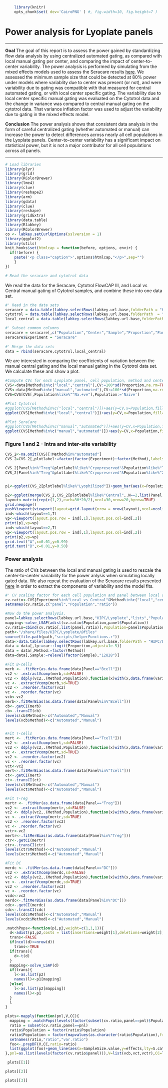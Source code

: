 ```r
    library(knitr)
    opts_chunk$set( dev='CairoPNG' ) #, fig.width=10, fig.height=7 )
```

# Power analysis for Lyoplate panels
<hr>

**Goal**
The goal of this report is to assess the power gained by standardizing flow data analysis by using centralized automated gating, as compared with local manual gating per center, and comparing the impact of center-to-center variability. The power analysis is performed by simulating from the mixed effects models used to assess the Seracare results [here](/study/HIPC/Lyoplate/dataset.view?Dataset.reportId=db%3A159&datasetId=5001). We assessed the minimum sample size that could be detected at 80% power under models where variablity due to center was present (or not), and were variability due to gating was compatible with that measured for central automated gating, or with local center specific gating. The variabliity due to local center specific manual gating was evaluated on the Cytotrol data and the change in variance was compared to central manual gating on the cytotrol data. That variance inflation factor was used to adjust the variability due to gating in the mixed effects model. 

**Conclusion**
The power analysis shows that consistent data analysis in the form of careful centralized gating (whether automated or manual) can increase the power to detect differences across nearly all cell populations in the Lyoplate panels. Center-to-center variability has a significant impact on statistical power, but it is not a major contributor for all cell populations across all panels. 
<hr>   

```r
# Load libraries
library(plyr)
library(grid)
library(RColorBrewer)
library(lme4)
library(clue)
library(reshape2)
library(arm)
library(gdata)
library(clue)
library(reshape)
library(gridExtra)
library(data.table)
library(Rlabkey)
library(RColorBrewer)
co <- labkey.setCurlOptions(sslversion = 1)
library(ggplot2)
library(utils)
knit_hooks$set(htmlcap = function(before, options, envir) {
  if(!before) {
    paste('<p class="caption">',options$htmlcap,"</p>",sep="")
    }
})

# Read the seracare and cytotrol data
```

We read the data for the Seracare, Cytotrol FlowCAP III, and Local vs Central manual gating of Cytotrol samples, and combine these into one data set. 

```r
#' Read in the data sets
seracare = data.table(labkey.selectRows(labkey.url.base,folderPath = "HIPC/Lyoplate","study","cell_population_statistics"))
cytotrol = data.table(labkey.selectRows(labkey.url.base,folderPath  = "HIPC/Lyoplate", "lists","cytotrol statistics for power analysis"))
local_central = data.table(labkey.selectRows(labkey.url.base,folderPath="HIPC/Lyoplate","lists","Local vs. Central Manual Gating - Cytotrol Data"))

#' Subset common columns
seracare = seracare[,c("Population","Center","Sample","Proportion","Panel","Method"),with=FALSE]
seracare$Experiment = "Seracare"
   
#' Merge the data sets
data = rbind(seracare,cytotrol,local_central)
```
   
We are interested in comparing the coefficients of variation between the manual central gating and the local manual gating in the Cytotrol data set. We calculate these and show a plot.
```r
#Compute CVs for each Lyoplate panel, cell population, method and center, report the average CV across centers.
CVS<-data[Method%in%c("local","central"),CV:=100*sd(Proportion,na.rm=TRUE)/mean(Proportion,na.rm=TRUE),list(Experiment,Panel,Population,Method,Center)][,list(CV=mean(CV,na.rm=TRUE)),list(Experiment,Panel,Population,Method)]
CVS<-data[Method%in%c("manual","automated"),CV:=100*sd(Proportion,na.rm=TRUE)/mean(Proportion,na.rm=TRUE),list(Experiment,Panel,Population,Method,Sample,Center)][,list(CV=mean(CV,na.rm=TRUE)),list(Experiment,Panel,Population,Method)]
CVS=CVS[CVS[,Population%like%"^Na.+ve"],Population:='Naive']
```

```r
#Plot Cytotrol
#ggplot(CVS[Method%in%c("local","central")])+aes(y=CV,x=Population,fill=Method)+facet_wrap(~Panel,scales="free")+geom_bar(position="dodge",stat="identity")+theme(axis.text.x=element_text(angle=45,hjust=1))+ggtitle("Cytotrol Cells")+scale_fill_brewer(type = "qual")
ggplot(CVS[Method%in%c("local","central")])+aes(y=CV,x=Population,fill=Method)+facet_wrap(~Panel,scales="free")+geom_bar(position="dodge",stat="identity")+scale_fill_brewer(type = "qual",palette = 5,labels=c("Lyophilized Cells\n(Central gating)","Lyophilized Cells\n(Local gating)"))+theme_bw()+theme(axis.text.x=element_text(angle=45,hjust=1),legend.position="bottom")

```

```r
#Plot SeraCare
#ggplot(CVS[Method%in%c("manual","automated")])+aes(y=CV,x=Population,fill=Method)+facet_grid(~Panel,scales="free")+geom_bar(position="dodge",stat="identity")+theme(axis.text.x=element_text(angle=45,hjust=1))+ggtitle("SeraCare Cells")+scale_fill_brewer(type="qual")
ggplot(CVS[Method%in%c("manual","automated")])+aes(y=CV,x=Population,fill=Method)+facet_wrap(~Panel,scales="free",ncol=2)+geom_bar(position="dodge",stat="identity")+scale_fill_brewer(type="qual",palette = 5,labels=c("Lyophilized Cells\n(automated gating)","Lyophilized Cells\n(central manual gating)"))+theme_bw()+theme(axis.text.x=element_text(angle=45,hjust=1),legend.position="bottom")

```

### Figure 1 and 2 - Intra and inter-site variability 
```r
CVS_2<-na.omit(CVS)[!Method%in%"automated"]
CVS_2=CVS_2[,plotlabel:=factor(factor(Experiment):factor(Method),labels=c("Lyophilized PBMC (Central Gating)","Lyophilized PBMC (Local Gating)","Cryopreserved PBMC (Central Gating)"))]

CVS_2[Panel%in%"Treg"&plotlabel%like%"Cryopreserved"&Population%like%"Total",Population:="Total"]
CVS_2[Panel%in%"Treg"&plotlabel%like%"Cryopreserved"&Population%like%"25",Population:="127lo 25hi"]


p1<-ggplot(CVS_2[plotlabel%like%"Lyophilized"])+geom_bar(aes(x=Population,y=CV,fill=plotlabel),position="dodge",stat="identity")+facet_wrap(~Panel,scales="free_x",ncol=3)+scale_fill_manual("Experiment",values=brewer.pal(n = 3,name = "Pastel2")[c(1,2)])+theme_bw()+theme(axis.text.x=element_text(angle=45,hjust=1,size=10),strip.text.x=element_text(size=12),axis.title.x=element_text(size=12),axis.title.y=element_text(size=12),legend.position="right")+scale_y_continuous("Coefficient of Variability (%)")+scale_x_discrete("Cell Population")

p2<-ggplot(merge(CVS_2,CVS_2[plotlabel%like%"Central",.N==2,list(Panel,Population)][V1==TRUE,Panel,Population],by=c("Population","Panel"))[plotlabel%in%c("Lyophilized PBMC (Central Gating)","Cryopreserved PBMC (Central Gating)")])+geom_bar(aes(x=Population,y=CV,fill=plotlabel),position="dodge",stat="identity")+facet_wrap(~Panel,scales="free",ncol=3)+scale_fill_manual("Experiment",labels=c("Lyophilized PBMC (Central Gating)","Cryopreserved PBMC (Central Gating)"),values=brewer.pal(n = 3,name = "Pastel2")[c(1,3)])+theme_bw()+theme(axis.text.x=element_text(angle=45,hjust=1,size=10),strip.text.x=element_text(size=12),axis.title.x=element_text(size=12),axis.title.y=element_text(size=12),legend.position="right")+scale_y_continuous("Coefficient of Variability (%)")+scale_x_discrete("Cell Population")
layout<-matrix(rep(c(1,2),each=30*20/2),ncol=30,nrow=20,byrow=TRUE)
grid.newpage()
pushViewport(viewport(layout=grid.layout(nrow = nrow(layout),ncol=ncol(layout))))
ind<-which(layout==1,T)
vp<-viewport(layout.pos.row = ind[,1],layout.pos.col=ind[,2])
print(p1,vp=vp)
ind<-which(layout==2,T)
vp<-viewport(layout.pos.row = ind[,1],layout.pos.col=ind[,2])
print(p2,vp=vp)
grid.text("A",x=0.01,y=0.99)
grid.text("B",x=0.01,y=0.50)
```


### Power analysis
The ratio of CVs between the local and manual gating is used to rescale the center-to-center variability for the power anlysis when simulating locally gated data. We also repeat the evaluation of the Seracare results presented [here](/study/HIPC/Lyoplate/dataset.view?Dataset.reportId=db%3A148&datasetId=5001) in order to extract the components of variability and the model fits.

```r
#' CV scaling factor for each cell population and panel between local and central gating
cv.ratio<-CVS[Experiment%in%"Local_vs_Central"&Method%in%c("local","central"),list(ratio=CV[Method%in%"local"]/CV[Method%in%"central"]),list(Panel,Population)]
setnames(cv.ratio,c("panel","Population","ratio"))

#Now do the power analysis.
panel=labkey.selectRows(labkey.url.base,"HIPC/Lyoplate","lists","Populations For Power Analysis")
mapping<-solve_LSAP(adist(cv.ratio$Population,panel$Population))
cv.ratio=cbind(cv.ratio[,list(panel,ratio)],Population=panel$Population[mapping])
path<-"/share/files/HIPC/Lyoplate/@files"
source(file.path(path,"scripts/helperFunctions.r"))
data<-data.table(labkey.selectRows(labkey.url.base,folderPath = "HIPC/Lyoplate","study","cell_population_statistics"))
data = data[,lp:=car::logit(Proportion,adjust=1e-5)]
data = data[,Method:=factor(Method)]
data=data[,Sample:=relevel(factor(Sample),"12828")]           
```

```r
#Fit B-cells
merb <- .fitMer(as.data.frame(data[Panel=="Bcell"]))
vc2 <- .extractVcomp(merb,sd=FALSE)
vc2 <- ddply(vc2,.(Method,Population),function(x)with(x,data.frame(variable,value=value/sum(value))))
vc <- .extractVcomp(merb,sd=TRUE)
vc2 <- .reorder.factor(vc2)
vc <- .reorder.factor(vc)
vcb<-vc2
merb<-.fitMerBias(as.data.frame(data[Panel%in%"Bcell"]))
cb<-.getCI(merb)
cb<-.transCI(cb)
levels(cb$Method)<-c("Automated","Manual")
levels(vcb$Method)<-c("Automated","Manual")


#Fit T-cells
mert <- .fitMer(as.data.frame(data[Panel=="Tcell"]))
vc2 <- .extractVcomp(mert,sd=FALSE)
vc2 <- ddply(vc2,.(Method,Population),function(x)with(x,data.frame(variable,value=value/sum(value))))
vc <- .extractVcomp(mert,sd=TRUE)
vc2 <- .reorder.factor(vc2)
vc <- .reorder.factor(vc)
vct<-vc2
mert<-.fitMerBias(as.data.frame(data[Panel%in%"Tcell"]))
ct<-.getCI(mert)
ct<-.transCI(ct)
levels(ct$Method)<-c("Automated","Manual")
levels(vct$Method)<-c("Automated","Manual")

#Fit T-reg
mertr <- .fitMer(as.data.frame(data[Panel=="Treg"]))
vc2 <- .extractVcomp(mertr,sd=FALSE)
vc2 <- ddply(vc2,.(Method,Population),function(x)with(x,data.frame(variable,value=value/sum(value))))
vc <- .extractVcomp(mertr,sd=TRUE)
vc2 <- .reorder.factor(vc2)
vc <- .reorder.factor(vc)
vctr<-vc2
mertr<-.fitMerBias(as.data.frame(data[Panel%in%"Treg"]))
ctr<-.getCI(mertr)
ctr<-.transCI(ctr)
levels(ctr$Method)<-c("Automated","Manual")
levels(vctr$Method)<-c("Automated","Manual")

#Fit DC
merdc <- .fitMer(as.data.frame(data[Panel=="DC"]))
vc2 <- .extractVcomp(merdc,sd=FALSE)
vc2 <- ddply(vc2,.(Method,Population),function(x)with(x,data.frame(variable,value=value/sum(value))))
vc <- .extractVcomp(merdc,sd=TRUE)
vc2 <- .reorder.factor(vc2)
vc <- .reorder.factor(vc)
vcdc<-vc2
merdc<-.fitMerBias(as.data.frame(data[Panel%in%"DC"]))
cdc<-.getCI(merdc)
cdc<-.transCI(cdc)
levels(cdc$Method)<-c("Automated","Manual")
levels(vcdc$Method)<-c("Automated","Manual")
```
   
```r
.matchPops<-function(p1,p2,weight=c(1,1,1)){
  d<-adist(p1,p2,costs = list(insertions=weight[1],deletions=weight[2],substitutions=weight[3]))
  trans<-FALSE
  if(ncol(d)<=nrow(d))
    trans<-TRUE
  if(trans){
    d<-t(d)
  }
  mapping<-solve_LSAP(d)
  if(trans){
    l<-as.list(p2)
    names(l)<-p1[mapping]
  }else{
    l<-as.list(p2[mapping])
    names(l)<-p1
  }
  l
}
```
   
```r
plots<-mapply(function(pnl,V,CC){
  mapping = .matchPops(levels(factor(subset(cv.ratio,panel==pnl)$Population)),levels(factor(V$Population)),weight=c(1,1,10))
  ratio = subset(cv.ratio,panel==pnl)
  ratio$Population = factor(ratio$Population)
  ratio$Population = factor(mapvalues(as.character(ratio$Population),from=names(mapping),to=unlist(mapping)))
  setnames(ratio,"ratio","var.ratio")
  foo<-.prepDF(V,CC,ratio=ratio)
  list(ggplot(foo)+geom_line(aes(x=SampleSize.value,y=effects,lty=S.cat,col=S.cat),lwd=1)+scale_x_continuous("Sample Size")+scale_y_continuous("Detectable Effect Size")+ggtitle(Kmisc::wrap(paste0("Effect Size Detected at 80% Power: ",pnl),35))+facet_wrap(~Population,scales="free_y")+scale_linetype("Variability",labels=c("Central: - Cross-Center","Central: Within-Center","Local Gating"))+theme_bw()+theme(legend.position="bottom")+scale_color_brewer("Variability",type="qual",labels=c("Central: - Cross-Center","Central: Within-Center","Local Gating")))
},pnl=as.list(levels(factor(cv.ratio$panel))),V=list(vcb,vct,vctr),CC=list(cb,ct,ctr))
```
   
```r
 plots[[1]]
```
```r
plots[[2]]
```
```r
plots[[3]]
```

